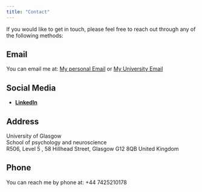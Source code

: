 ```yaml
---
title: "Contact"
---
```


If you would like to get in touch, please feel free to reach out through any of the following methods:

## Email
You can email me at: [My personal Email](mailto:M.sobhanesfandiar@gmail.com) or [My University Email](mailto:3064930E@student.gla.ac.uk)

## Social Media
- **[LinkedIn](https://www.linkedin.com/in/m-sobhan-esfandiar/)**

## Address
University of Glasgow  
School of psychology and neuroscience  
R506, Level 5 , 58 Hillhead Street, Glasgow G12 8QB 
United Kingdom

## Phone
You can reach me by phone at: +44 7425210178